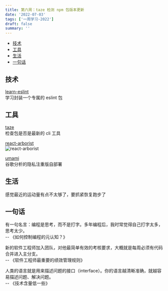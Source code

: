 ```yaml
---
title: 第六周：taze 检测 npm 包版本更新
date: '2022-07-03'
tags: ['一周学习-2022']
draft: false
summary: ''
---
```


- [技术](#技术)
- [工具](#工具)
- [生活](#生活)
- [一句话](#一句话)

## 技术

[learn-eslint](https://github.com/sudongyuer/learn-eslint)  
学习封装一个专属的 eslint 包

## 工具

[taze](https://github.com/antfu/taze)  
检查包是否是最新的 cli 工具

[react-arborist](https://github.com/brimdata/react-arborist)  
![react-arborist](https://user-images.githubusercontent.com/3460638/131920177-c47c34e5-d3e3-4826-937d-b366f527cdfe.gif)

[umami](https://github.com/umami-software/umami)  
谷歌分析的隐私注重版自部署

## 生活

感觉最近的运动量有点不太够了，要抓紧恢复跑步了

## 一句话

有一句名言：编程是思考，而不是打字。多年编程后，我时常觉得自己打字太多，思考太少。  
-- 《如何控制编程的元认知？》

新的软件工程师加入团队，对他最简单有效的考核要求，大概就是每周必须有代码合并进入主分支。  
-- 《软件工程师最重要的绩效管理规则》

人类的语言就是用来描述问题的接口（interface）。你的语言越清晰准确，就越容易描述问题、解决问题。  
-- 《技术含量低一些》

